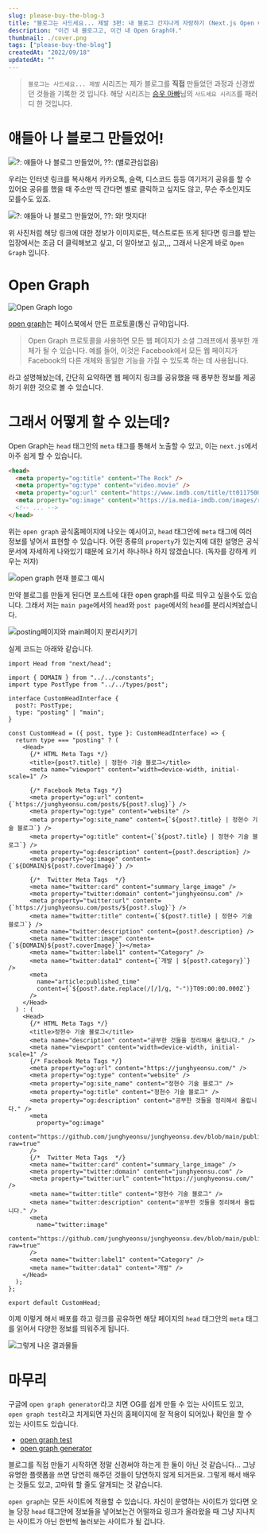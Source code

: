 ```yaml
---
slug: please-buy-the-blog-3
title: "블로그는 사드세요... 제발 3편: 내 블로그 간지나게 자랑하기 (Next.js Open Graph 적용하기)"
description: "이건 내 블로그고, 이건 내 Open Graph야."
thumbnail: ./cover.png
tags: ["please-buy-the-blog"]
createdAt: "2022/09/18"
updatedAt: ""
---
```


> `블로그는 사드세요... 제발` 시리즈는 제가 블로그를 **직접** 만들었던 과정과 신경썼던 것들을 기록한 것 입니다. 해당 시리즈는 [승우 아빠](https://www.youtube.com/c/%EC%8A%B9%EC%9A%B0%EC%95%84%EB%B9%A0)님의 `사드세요 시리즈`를 패러디 한 것입니다.

# 얘들아 나 블로그 만들었어!

![?: 얘들아 나 블로그 만들었어, ??: (별로관심없음)](./1.png)

우리는 인터넷 링크를 복사해서 카카오톡, 슬랙, 디스코드 등등 여기저기 공유를 할 수 있어요
공유를 했을 때 주소만 띡 간다면 별로 클릭하고 싶지도 않고, 무슨 주소인지도 모를수도 있죠.

![?: 얘들아 나 블로그 만들었어, ??: 와! 멋지다!](./2.png)

위 사진처럼 해당 링크에 대한 정보가 이미지로든, 텍스트로든 뜨게 된다면 링크를 받는 입장에서는
조금 더 클릭해보고 싶고, 더 알아보고 싶고,,, 그래서 나온게 바로 `Open Graph` 입니다.

# Open Graph

![Open Graph logo](./3.png)

[open graph](https://ogp.me/)는 페이스북에서 만든 프로토콜(통신 규약)입니다.

> Open Graph 프로토콜을 사용하면 모든 웹 페이지가 소셜 그래프에서 풍부한 개체가 될 수 있습니다.
> 예를 들어, 이것은 Facebook에서 모든 웹 페이지가 Facebook의 다른 개체와 동일한 기능을 가질 수 있도록 하는 데 사용됩니다.

라고 설명해놨는데, 간단히 요약하면 웹 페이지 링크를 공유했을 때 풍부한 정보를 제공하기 위한 것으로 볼 수 있습니다.

# 그래서 어떻게 할 수 있는데?

Open Graph는 `head` 태그안의 `meta` 태그를 통해서 노출할 수 있고,
이는 `next.js`에서 아주 쉽게 할 수 있습니다.

```html
<head>
  <meta property="og:title" content="The Rock" />
  <meta property="og:type" content="video.movie" />
  <meta property="og:url" content="https://www.imdb.com/title/tt0117500/" />
  <meta property="og:image" content="https://ia.media-imdb.com/images/rock.jpg" />
  <!-- ... -->
</head>
```

위는 `open graph` 공식홈페이지에 나오는 예시이고, `head` 태그안에 `meta` 태그에 여러 정보를 넣어서 표현할 수 있습니다.
어떤 종류의 `property`가 있는지에 대한 설명은 공식문서에 자세하게 나와있기 떄문에 요기서 하나하나 하지 않겠습니다.
(독자를 강하게 키우는 저자)

![open graph 현재 블로그 예시](./4.png)

만약 블로그를 만들게 된다면 포스트에 대한 open graph를 따로 띄우고 싶을수도 있습니다.
그래서 저는 `main page`에서의 `head`와 `post page`에서의 `head`를 분리시켜놨습니다.

![posting페이지와 main페이지 분리시키기](./5.png)

실제 코드는 아래와 같습니다.

```tsx
import Head from "next/head";

import { DOMAIN } from "../../constants";
import type PostType from "../../types/post";

interface CustomHeadInterface {
  post?: PostType;
  type: "posting" | "main";
}

const CustomHead = ({ post, type }: CustomHeadInterface) => {
  return type === "posting" ? (
    <Head>
      {/* HTML Meta Tags */}
      <title>{post?.title} | 정현수 기술 블로그</title>
      <meta name="viewport" content="width=device-width, initial-scale=1" />

      {/* Facebook Meta Tags */}
      <meta property="og:url" content={`https://junghyeonsu.com/posts/${post?.slug}`} />
      <meta property="og:type" content="website" />
      <meta property="og:site_name" content={`${post?.title} | 정현수 기술 블로그`} />
      <meta property="og:title" content={`${post?.title} | 정현수 기술 블로그`} />
      <meta property="og:description" content={post?.description} />
      <meta property="og:image" content={`${DOMAIN}${post?.coverImage}`} />

      {/*  Twitter Meta Tags  */}
      <meta name="twitter:card" content="summary_large_image" />
      <meta property="twitter:domain" content="junghyeonsu.com" />
      <meta property="twitter:url" content={`https://junghyeonsu.com/posts/${post?.slug}`} />
      <meta name="twitter:title" content={`${post?.title} | 정현수 기술 블로그`} />
      <meta name="twitter:description" content={post?.description} />
      <meta name="twitter:image" content={`${DOMAIN}${post?.coverImage}`}></meta>
      <meta name="twitter:label1" content="Category" />
      <meta name="twitter:data1" content={`개발 | ${post?.category}`} />
      <meta
        name="article:published_time"
        content={`${post?.date.replace(/[/]/g, "-")}T09:00:00.000Z`}
      />
    </Head>
  ) : (
    <Head>
      {/* HTML Meta Tags */}
      <title>정현수 기술 블로그</title>
      <meta name="description" content="공부한 것들을 정리해서 올립니다." />
      <meta name="viewport" content="width=device-width, initial-scale=1" />
      {/* Facebook Meta Tags */}
      <meta property="og:url" content="https://junghyeonsu.com/" />
      <meta property="og:type" content="website" />
      <meta property="og:site_name" content="정현수 기술 블로그" />
      <meta property="og:title" content="정현수 기술 블로그" />
      <meta property="og:description" content="공부한 것들을 정리해서 올립니다." />
      <meta
        property="og:image"
        content="https://github.com/junghyeonsu/junghyeonsu.dev/blob/main/public/profile.jpeg?raw=true"
      />
      {/*  Twitter Meta Tags  */}
      <meta name="twitter:card" content="summary_large_image" />
      <meta property="twitter:domain" content="junghyeonsu.com" />
      <meta property="twitter:url" content="https://junghyeonsu.com/" />
      <meta name="twitter:title" content="정현수 기술 블로그" />
      <meta name="twitter:description" content="공부한 것들을 정리해서 올립니다." />
      <meta
        name="twitter:image"
        content="https://github.com/junghyeonsu/junghyeonsu.dev/blob/main/public/profile.jpeg?raw=true"
      />
      <meta name="twitter:label1" content="Category" />
      <meta name="twitter:data1" content="개발" />
    </Head>
  );
};

export default CustomHead;
```

이제 이렇게 해서 배포를 하고 링크를 공유하면 해당 페이지의 `head` 태그안의 `meta` 태그를 읽어서 다양한 정보를 띄워주게 됩니다.

![그렇게 나온 결과물들](./6.png)

# 마무리

구글에 `open graph generator`라고 치면 OG를 쉽게 만들 수 있는 사이트도 있고, `open graph test`라고 치게되면 자신의 홈페이지에 잘 적용이 되어있나 확인을 할 수 있는 사이트도 있습니다.

- [open graph test](https://www.opengraph.xyz/url/https%3A%2F%2Fjunghyeonsu.com%2Fposts%2FAbout-design-system)
- [open graph generator](https://smallseotools.com/open-graph-generator/)

블로그를 직접 만들기 시작하면 정말 신경써야 하는게 한 둘이 아닌 것 같습니다...
그냥 유명한 플랫폼을 쓰면 당연히 해주던 것들이 당연하지 않게 되거든요.
그렇게 해서 배우는 것들도 있고, 고마워 할 줄도 알게되는 것 같습니다.

`open graph`는 모든 사이트에 적용할 수 있습니다.
자신이 운영하는 사이트가 있다면 오늘 당장 `head` 태그안에 정보들을 넣어보는건 어떨까요
링크가 올라왔을 때 그냥 지나치는 사이트가 아닌 한번씩 눌러보는 사이트가 될 겁니다.
